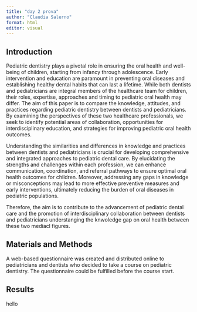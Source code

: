 ```yaml
---
title: "day 2 prova"
author: "Claudia Salerno"
format: html
editor: visual
---
```


## Introduction

Pediatric dentistry plays a pivotal role in ensuring the oral health and well-being of children, starting from infancy through adolescence. Early intervention and education are paramount in preventing oral diseases and establishing healthy dental habits that can last a lifetime. While both dentists and pediatricians are integral members of the healthcare team for children, their roles, expertise, approaches and timing to pediatric oral health may differ. The aim of this paper is to compare the knowledge, attitudes, and practices regarding pediatric dentistry between dentists and pediatricians. By examining the perspectives of these two healthcare professionals, we seek to identify potential areas of collaboration, opportunities for interdisciplinary education, and strategies for improving pediatric oral health outcomes.

Understanding the similarities and differences in knowledge and practices between dentists and pediatricians is crucial for developing comprehensive and integrated approaches to pediatric dental care. By elucidating the strengths and challenges within each profession, we can enhance communication, coordination, and referral pathways to ensure optimal oral health outcomes for children. Moreover, addressing any gaps in knowledge or misconceptions may lead to more effective preventive measures and early interventions, ultimately reducing the burden of oral diseases in pediatric populations.

Therefore, the aim is to contribute to the advancement of pediatric dental care and the promotion of interdisciplinary collaboration between dentists and pediatricians understanging the knwoledge gap on oral health between these two mediacl figures.

## Materials and Methods

A web-based questionnaire was created and distributed online to pediatricians and dentists who decided to take a course on pediatric dentistry. The questionnaire could be fulfilled before the course start.

## Results

hello
